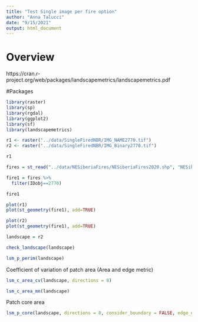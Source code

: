 ```yaml
---
title: "Test Single image per fire option"
author: "Anna Talucci"
date: "9/15/2021"
output: html_document
---
```


# Overview

https://cran.r-project.org/web/packages/landscapemetrics/landscapemetrics.pdf



#Packages
```r
library(raster)
library(sp)
library(rgdal)
library(ggplot2)
library(sf)
library(landscapemetrics)
```


```r
r1 <- raster("../data/SingleFiredNBR/IMG_NAME2770.tif")
r2 <- raster("../data/SingleFiredNBR/IMG_Binary2770.tif")

```


```r
r1
```

```r
fires = st_read("../data/NESiberiaFires/NESiberiaFires2020.shp", "NESiberiaFires2020")
```


```r
fire1 = fires %>%
  filter(IDobj==2770)

fire1

```

```r
plot(r1)
plot(st_geometry(fire1), add=TRUE)

```

```r
plot(r2)
plot(st_geometry(fire1), add=TRUE)

```

```r
landscape = r2
```
```r
check_landscape(landscape)

```

```r

lsm_p_perim(landscape)
```

Coefficient of variation of patch area (Area and edge metric)

```r
lsm_c_area_cv(landscape, directions = 8)

```

```r
lsm_c_area_mn(landscape)
```

Patch core area
```r
lsm_p_core(landscape, directions = 8, consider_boundary = FALSE, edge_depth = 1)

```